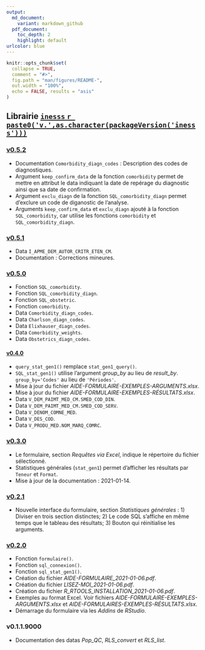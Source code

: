 ```yaml
---
output:
  md_document:
    variant: markdown_github
  pdf_document:
    toc_depth: 2
    highlight: default
urlcolor: blue
---
```

  
```r
knitr::opts_chunk$set(
  collapse = TRUE,
  comment = "#>",
  fig.path = "man/figures/README-",
  out.width = "100%",
  echo = FALSE, results = "asis"
)
```

## Librairie [`inesss` `r paste0('v.',as.character(packageVersion('inesss')))`](https://github.com/INESSS-QC/inesss1)

### [v0.5.2](https://github.com/INESSS-QC/inesss1/commit/198d47ddaf7ff50fb956704e857923e3b6c7caf7)
* Documentation `Comorbidity_diagn_codes` : Description des codes de diagnostiques.
* Argument `keep_confirm_data` de la fonction `comorbidity` permet de mettre en attribut le data indiquant la date de repérage du diagnostic ainsi que sa date de confirmation.
* Argument `exclu_diagn` de la fonction `SQL_comorbidity_diagn` permet d'exclure un code de diganostic de l'analyse.
* Arguments `keep_confirm_data` et `exclu_diagn` ajouté à la fonction `SQL_comorbidity`, car utilise les fonctions `comorbidity` et `SQL_comorbidity_diagn`.

### [v0.5.1](https://github.com/INESSS-QC/inesss1/commit/7a4055b3937c17c67af24723f8aae2938dfed8a1)
* Data `I_APME_DEM_AUTOR_CRITR_ETEN_CM`.
* Documentation : Corrections mineures.

### [v0.5.0](https://github.com/INESSS-QC/inesss1/pull/10)
* Fonction `SQL_comorbidity`.
* Fonction `SQL_comorbidity_diagn`.
* Fonction `SQL_obstetric`.
* Fonction `comorbidity`.
* Data `Comorbidity_diagn_codes`.
* Data `Charlson_diagn_codes`.
* Data `Elixhauser_diagn_codes`.
* Data `Comorbidity_weights`.
* Data `Obstetrics_diagn_codes`.


#### [v0.4.0](https://github.com/INESSS-QC/inesss1/pull/7)
* `query_stat_gen1()` remplace `stat_gen1_query()`.
* `SQL_stat_gen1()` utilise l'argument *group_by* au lieu de *result_by*. `group_by='Codes'` au lieu de `'Périodes'`.
* Mise à jour du fichier *AIDE-FORMULAIRE-EXEMPLES-ARGUMENTS.xlsx*.
* Mise à jour du fichier *AIDE-FORMULAIRE-EXEMPLES-RÉSULTATS.xlsx*.
* Data `V_DEM_PAIMT_MED_CM.SMED_COD_DIN`.
* Data `V_DEM_PAIMT_MED_CM.SMED_COD_SERV`.
* Data `V_DENOM_COMNE_MED`.
* Data `V_DES_COD`.
* Data `V_PRODU_MED.NOM_MARQ_COMRC`.


### [v0.3.0](https://github.com/INESSS-QC/inesss1/pull/6)
* Le formulaire, section *Requêtes via Excel*, indique le répertoire du fichier sélectionné.
* Statistiques générales (`stat_gen1`) permet d'afficher les résultats par `Teneur` et `Format`.
* Mise à jour de la documentation : 2021-01-14.


### [v0.2.1](https://github.com/INESSS-QC/inesss1/pull/5)
* Nouvelle interface du formulaire, section *Statistiques générales* : 1) Diviser en trois section distinctes; 2) Le code SQL s'affiche en même temps que le tableau des résultats; 3) Bouton qui réinitialise les arguments.


### [v0.2.0](https://github.com/INESSS-QC/inesss1/pull/4)
* Fonction `formulaire()`.
* Fonction `sql_connexion()`.
* Fonction `sql_stat_gen1()`.
* Création du fichier *AIDE-FORMULAIRE_2021-01-06.pdf*.
* Création du fichier *LISEZ-MOI_2021-01-06.pdf*.
* Création du fichier *R_RTOOLS_INSTALLATION_2021-01-06.pdf*.
* Exemples au format Excel. Voir fichiers *AIDE-FORMULAIRE-EXEMPLES-ARGUMENTS.xlsx* et *AIDE-FORMULAIRES-EXEMPLES-RÉSULTATS.xlsx*.
* Démarrage du formulaire via les *Addins* de *RStudio*.


### v0.1.1.9000
* Documentation des datas *Pop_QC*, *RLS_convert* et *RLS_list*.
